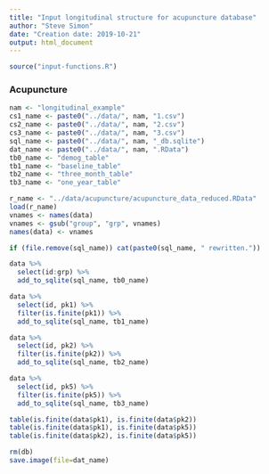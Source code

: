```yaml
---
title: "Input longitudinal structure for acupuncture database"
author: "Steve Simon"
date: "Creation date: 2019-10-21"
output: html_document
---
```

```r
source("input-functions.R")
```

### Acupuncture

```r
nam <- "longitudinal_example"
cs1_name <- paste0("../data/", nam, "1.csv")
cs2_name <- paste0("../data/", nam, "2.csv")
cs3_name <- paste0("../data/", nam, "3.csv")
sql_name <- paste0("../data/", nam, "_db.sqlite")
dat_name <- paste0("../data/", nam, ".RData")
tb0_name <- "demog_table"
tb1_name <- "baseline_table"
tb2_name <- "three_month_table"
tb3_name <- "one_year_table"

r_name <- "../data/acupuncture/acupuncture_data_reduced.RData"
load(r_name)
vnames <- names(data)
vnames <- gsub("group", "grp", vnames)
names(data) <- vnames

if (file.remove(sql_name)) cat(paste0(sql_name, " rewritten."))

data %>%
  select(id:grp) %>%
  add_to_sqlite(sql_name, tb0_name)

data %>%
  select(id, pk1) %>%
  filter(is.finite(pk1)) %>%
  add_to_sqlite(sql_name, tb1_name)

data %>%
  select(id, pk2) %>%
  filter(is.finite(pk2)) %>%
  add_to_sqlite(sql_name, tb2_name)

data %>%
  select(id, pk5) %>%
  filter(is.finite(pk5)) %>%
  add_to_sqlite(sql_name, tb3_name)

table(is.finite(data$pk1), is.finite(data$pk2))
table(is.finite(data$pk1), is.finite(data$pk5))
table(is.finite(data$pk2), is.finite(data$pk5))

rm(db)
save.image(file=dat_name)
```